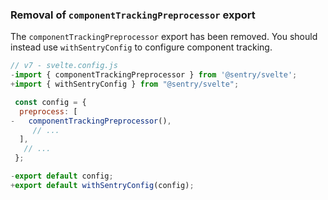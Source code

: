 ### Removal of `componentTrackingPreprocessor` export

The `componentTrackingPreprocessor` export has been removed. You should instead use `withSentryConfig` to configure component tracking.

```JavaScript {svelte.config.js} diff
// v7 - svelte.config.js
-import { componentTrackingPreprocessor } from '@sentry/svelte';
+import { withSentryConfig } from "@sentry/svelte";

 const config = {
  preprocess: [
-   componentTrackingPreprocessor(),
     // ...
  ],
   // ...
 };

-export default config;
+export default withSentryConfig(config);
```

<Include name="migration/javascript-v8/node-other-changes" />

<Include name="migration/javascript-v8/server-other-changes" />

<Include name="migration/javascript-v8/browser-other-changes" />

<Include name="migration/javascript-v8/general-other-changes" />
